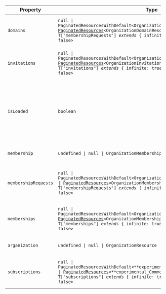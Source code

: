 | Property                                             | Type                                                                                                                                                                                                                                                                | Description                                                                                                              |
| ---------------------------------------------------- | ------------------------------------------------------------------------------------------------------------------------------------------------------------------------------------------------------------------------------------------------------------------- | ------------------------------------------------------------------------------------------------------------------------ |
| <a id="domains"></a> `domains`                       | <code>null \| PaginatedResourcesWithDefault\<OrganizationDomainResource\> \| [PaginatedResources](#paginated-resources)\<OrganizationDomainResource, T\["membershipRequests"\] _extends_ \{ infinite: true; \} ? true : false\></code>                              | Includes a paginated list of the organization's domains.                                                                 |
| <a id="invitations"></a> `invitations`               | <code>null \| PaginatedResourcesWithDefault\<OrganizationInvitationResource\> \| [PaginatedResources](#paginated-resources)\<OrganizationInvitationResource, T\["invitations"\] _extends_ \{ infinite: true; \} ? true : false\></code>                             | Includes a paginated list of the organization's invitations.                                                             |
| <a id="isloaded"></a> `isLoaded`                     | `boolean`                                                                                                                                                                                                                                                           | A boolean that indicates whether Clerk has completed initialization. Initially `false`, becomes `true` once Clerk loads. |
| <a id="membership"></a> `membership`                 | <code>undefined \| null \| OrganizationMembershipResource</code>                                                                                                                                                                                                    | The current organization membership.                                                                                     |
| <a id="membershiprequests"></a> `membershipRequests` | <code>null \| PaginatedResourcesWithDefault\<OrganizationMembershipRequestResource\> \| [PaginatedResources](#paginated-resources)\<OrganizationMembershipRequestResource, T\["membershipRequests"\] _extends_ \{ infinite: true; \} ? true : false\></code>        | Includes a paginated list of the organization's membership requests.                                                     |
| <a id="memberships"></a> `memberships`               | <code>null \| PaginatedResourcesWithDefault\<OrganizationMembershipResource\> \| [PaginatedResources](#paginated-resources)\<OrganizationMembershipResource, T\["memberships"\] _extends_ \{ infinite: true; \} ? true : false\></code>                             | Includes a paginated list of the organization's memberships.                                                             |
| <a id="organization"></a> `organization`             | <code>undefined \| null \| OrganizationResource</code>                                                                                                                                                                                                              | The currently active organization.                                                                                       |
| <a id="subscriptions"></a> `subscriptions`           | <code>null \| PaginatedResourcesWithDefault\<**experimental_CommerceSubscriptionResource\> \| [PaginatedResources](#paginated-resources)\<**experimental_CommerceSubscriptionResource, T\["subscriptions"\] _extends_ \{ infinite: true; \} ? true : false\></code> | Includes a paginated list of the organization's subscriptions.                                                           |
